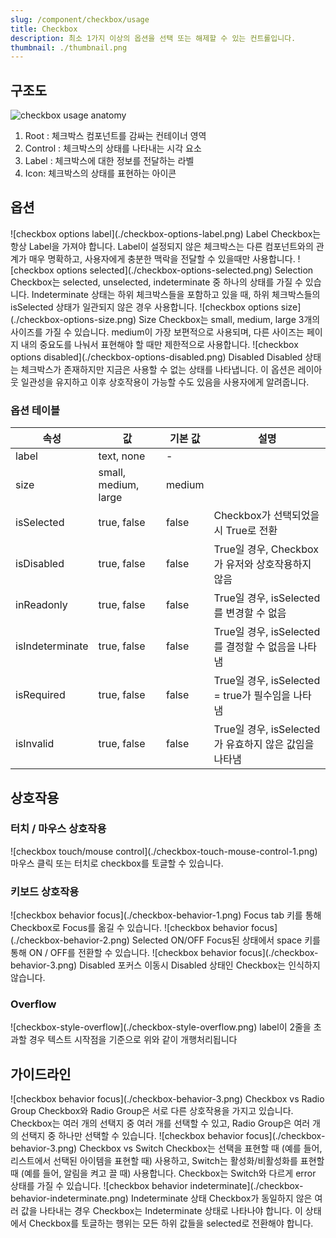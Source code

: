 ```yaml
---
slug: /component/checkbox/usage
title: Checkbox
description: 최소 1가지 이상의 옵션을 선택 또는 해제할 수 있는 컨트롤입니다.
thumbnail: ./thumbnail.png
---
```


## 구조도

![checkbox usage anatomy](./checkbox-usage-anatomy.png)

1. Root : 체크박스 컴포넌트를 감싸는 컨테이너 영역
2. Control : 체크박스의 상태를 나타내는 시각 요소
3. Label : 체크박스에 대한 정보를 전달하는 라벨
4. Icon: 체크박스의 상태를 표현하는 아이콘

## 옵션

<HalfCard>
  <HalfCardImageCell>![checkbox options label](./checkbox-options-label.png)</HalfCardImageCell>
  <HalfCardDescriptionCell>
    <HalfCardDescriptionTitle>Label</HalfCardDescriptionTitle>
    <HalfCardDescription>
      Checkbox는 항상 Label을 가져야 합니다. Label이 설정되지 않은 체크박스는 다른 컴포넌트와의
      관계가 매우 명확하고, 사용자에게 충분한 맥락을 전달할 수 있을때만 사용합니다.
    </HalfCardDescription>
  </HalfCardDescriptionCell>
</HalfCard>

<HalfCard>
  <HalfCardImageCell>
    ![checkbox options selected](./checkbox-options-selected.png)
  </HalfCardImageCell>
  <HalfCardDescriptionCell>
    <HalfCardDescriptionTitle>Selection</HalfCardDescriptionTitle>
    <HalfCardDescription>
      Checkbox는 selected, unselected, indeterminate 중 하나의 상태를 가질 수 있습니다.
      Indeterminate 상태는 하위 체크박스들을 포함하고 있을 때, 하위 체크박스들의 isSelected 상태가
      일관되지 않은 경우 사용합니다.
    </HalfCardDescription>
  </HalfCardDescriptionCell>
</HalfCard>

<HalfCard>
  <HalfCardImageCell>![checkbox options size](./checkbox-options-size.png)</HalfCardImageCell>
  <HalfCardDescriptionCell>
    <HalfCardDescriptionTitle>Size</HalfCardDescriptionTitle>
    <HalfCardDescription>
      Checkbox는 small, medium, large 3개의 사이즈를 가질 수 있습니다. medium이 가장 보편적으로
      사용되며, 다른 사이즈는 페이지 내의 중요도를 나눠서 표현해야 할 때만 제한적으로 사용합니다.
    </HalfCardDescription>
  </HalfCardDescriptionCell>
</HalfCard>

<HalfCard>
  <HalfCardImageCell>
    ![checkbox options disabled](./checkbox-options-disabled.png)
  </HalfCardImageCell>
  <HalfCardDescriptionCell>
    <HalfCardDescriptionTitle>Disabled</HalfCardDescriptionTitle>
    <HalfCardDescription>
      Disabled 상태는 체크박스가 존재하지만 지금은 사용할 수 없는 상태를 나타냅니다. 이 옵션은
      레이아웃 일관성을 유지하고 이후 상호작용이 가능할 수도 있음을 사용자에게 알려줍니다.
    </HalfCardDescription>
  </HalfCardDescriptionCell>
</HalfCard>

### 옵션 테이블

| 속성            | 값                   | 기본 값 | 설명                                                  |
| --------------- | -------------------- | ------- | ----------------------------------------------------- |
| label           | text, none           | -       |                                                       |
| size            | small, medium, large | medium  |                                                       |
| isSelected      | true, false          | false   | Checkbox가 선택되었을 시 True로 전환                  |
| isDisabled      | true, false          | false   | True일 경우, Checkbox가 유저와 상호작용하지 않음      |
| inReadonly      | true, false          | false   | True일 경우, isSelected를 변경할 수 없음              |
| isIndeterminate | true, false          | false   | True일 경우, isSelected를 결정할 수 없음을 나타냄     |
| isRequired      | true, false          | false   | True일 경우, isSelected = true가 필수임을 나타냄      |
| isInvalid       | true, false          | false   | True일 경우, isSelected가 유효하지 않은 값임을 나타냄 |

## 상호작용

### 터치 / 마우스 상호작용

<FullCard>
  <FullCardImageCell>
    ![checkbox touch/mouse control](./checkbox-touch-mouse-control-1.png)
  </FullCardImageCell>
  <FullCardDescription>마우스 클릭 또는 터치로 checkbox를 토글할 수 있습니다.</FullCardDescription>
</FullCard>

<br />

### 키보드 상호작용

<HalfCard>
  <HalfCardImageCell>![checkbox behavior focus](./checkbox-behavior-1.png)</HalfCardImageCell>
  <HalfCardDescriptionCell>
    <HalfCardDescriptionTitle>Focus</HalfCardDescriptionTitle>
    <HalfCardDescription>
      <Keyboard>tab</Keyboard> 키를 통해 Checkbox로 Focus를 옮길 수 있습니다.
    </HalfCardDescription>
  </HalfCardDescriptionCell>
</HalfCard>

<HalfCard>
  <HalfCardImageCell>![checkbox behavior focus](./checkbox-behavior-2.png)</HalfCardImageCell>
  <HalfCardDescriptionCell>
    <HalfCardDescriptionTitle>Selected ON/OFF</HalfCardDescriptionTitle>
    <HalfCardDescription>
      Focus된 상태에서 <Keyboard>space</Keyboard> 키를 통해 ON / OFF를 전환할 수 있습니다.
    </HalfCardDescription>
  </HalfCardDescriptionCell>
</HalfCard>

<HalfCard>
  <HalfCardImageCell>![checkbox behavior focus](./checkbox-behavior-3.png)</HalfCardImageCell>
  <HalfCardDescriptionCell>
    <HalfCardDescriptionTitle>Disabled</HalfCardDescriptionTitle>
    <HalfCardDescription>
      포커스 이동시 Disabled 상태인 Checkbox는 인식하지 않습니다.
    </HalfCardDescription>
  </HalfCardDescriptionCell>
</HalfCard>

### Overflow

<FullCard>
  <FullCardImageCell>![checkbox-style-overflow](./checkbox-style-overflow.png)</FullCardImageCell>
  <FullCardDescription>
    label이 2줄을 초과할 경우 텍스트 시작점을 기준으로 위와 같이 개행처리됩니다
  </FullCardDescription>
</FullCard>

## 가이드라인

<HalfCard>
  <HalfCardImageCell>![checkbox behavior focus](./checkbox-behavior-3.png)</HalfCardImageCell>
  <HalfCardDescriptionCell>
    <HalfCardDescriptionTitle>Checkbox vs Radio Group</HalfCardDescriptionTitle>
    <HalfCardDescription>
      Checkbox와 Radio Group은 서로 다른 상호작용을 가지고 있습니다. Checkbox는 여러 개의 선택지 중
      여러 개를 선택할 수 있고, Radio Group은 여러 개의 선택지 중 하나만 선택할 수 있습니다.
    </HalfCardDescription>
  </HalfCardDescriptionCell>
</HalfCard>

<HalfCard>
  <HalfCardImageCell>![checkbox behavior focus](./checkbox-behavior-3.png)</HalfCardImageCell>
  <HalfCardDescriptionCell>
    <HalfCardDescriptionTitle>Checkbox vs Switch</HalfCardDescriptionTitle>
    <HalfCardDescription>
      Checkbox는 선택을 표현할 때 (예를 들어, 리스트에서 선택된 아이템을 표현할 때) 사용하고,
      Switch는 활성화/비활성화를 표현할 때 (예를 들어, 알림을 켜고 끌 때) 사용합니다. Checkbox는
      Switch와 다르게 error 상태를 가질 수 있습니다.
    </HalfCardDescription>
  </HalfCardDescriptionCell>
</HalfCard>

<HalfCard>
  <HalfCardImageCell>
    ![checkbox behavior indeterminate](./checkbox-behavior-indeterminate.png)
  </HalfCardImageCell>
  <HalfCardDescriptionCell>
    <HalfCardDescriptionTitle>Indeterminate 상태</HalfCardDescriptionTitle>
    <HalfCardDescription>
      Checkbox가 동일하지 않은 여러 값을 나타내는 경우 Checkbox는 Indeterminate 상태로 나타나야
      합니다. 이 상태에서 Checkbox를 토글하는 행위는 모든 하위 값들을 selected로 전환해야 합니다.
    </HalfCardDescription>
  </HalfCardDescriptionCell>
</HalfCard>
